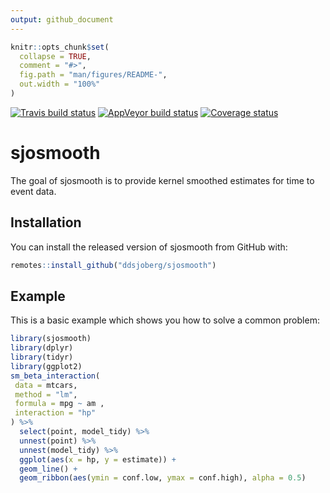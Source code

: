 ```yaml
---
output: github_document
---
```


<!-- README.md is generated from README.Rmd. Please edit that file -->

```r
knitr::opts_chunk$set(
  collapse = TRUE,
  comment = "#>",
  fig.path = "man/figures/README-",
  out.width = "100%"
)
```

[![Travis build status](https://travis-ci.org/ddsjoberg/sjosmooth.svg?branch=master)](https://travis-ci.org/ddsjoberg/sjosmooth)
[![AppVeyor build status](https://ci.appveyor.com/api/projects/status/github/ddsjoberg/sjosmooth?branch=master&svg=true)](https://ci.appveyor.com/project/ddsjoberg/sjosmooth)
[![Coverage status](https://codecov.io/gh/ddsjoberg/sjosmooth/branch/master/graph/badge.svg)](https://codecov.io/github/ddsjoberg/sjosmooth?branch=master)

# sjosmooth

The goal of sjosmooth is to provide kernel smoothed estimates for time to event data.

## Installation

You can install the released version of sjosmooth from GitHub with:

``` r
remotes::install_github("ddsjoberg/sjosmooth")
```

## Example

This is a basic example which shows you how to solve a common problem:

```r
library(sjosmooth)
library(dplyr)
library(tidyr)
library(ggplot2)
sm_beta_interaction(
 data = mtcars,
 method = "lm",
 formula = mpg ~ am ,
 interaction = "hp"
) %>% 
  select(point, model_tidy) %>% 
  unnest(point) %>% 
  unnest(model_tidy) %>% 
  ggplot(aes(x = hp, y = estimate)) + 
  geom_line() + 
  geom_ribbon(aes(ymin = conf.low, ymax = conf.high), alpha = 0.5)
```
